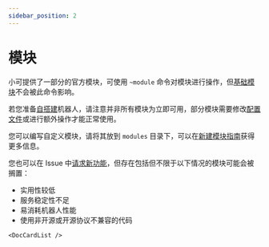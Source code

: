 ```yaml
---
sidebar_position: 2
---
```


# 模块

小可提供了一部分的官方模块，可使用 `~module` 命令对模块进行操作，但[基础模块](https://bot.teahouse.team/wiki/Category:基础模块)不会被此命令影响。

若您准备[自搭建](/docs/dev/deploy/intro)机器人，请注意并非所有模块为立即可用，部分模块需要修改[配置文件](/docs/dev/config)或进行额外操作才能正常使用。

您可以编写自定义模块，请将其放到 `modules` 目录下，可以在[新建模块指南](/docs/dev/new_module)获得更多信息。

您也可以在 Issue 中[请求新功能](https://github.com/Teahouse-Studios/akari-bot/issues/new?assignees=OasisAkari&labels=enhancement&projects=&template=feature_request.yaml&title=[FEATURE]%3A+)，但存在包括但不限于以下情况的模块可能会被搁置：

- 实用性较低
- 服务稳定性不足
- 易消耗机器人性能
- 使用非开源或开源协议不兼容的代码

```mdx-code-block
<DocCardList />
```
